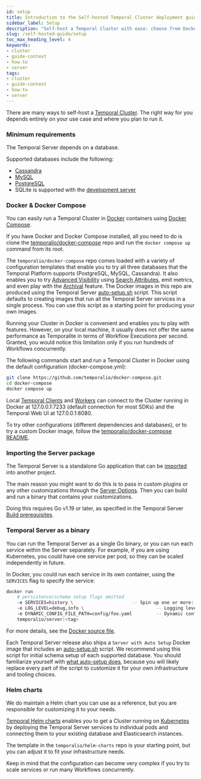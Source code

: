 ```yaml
---
id: setup
title: Introduction to the Self-hosted Temporal Cluster deployment guide
sidebar_label: Setup
description: "Self-host a Temporal Cluster with ease: choose from Docker, Docker Compose, or Helm charts, and select from PostgreSQL, MySQL, Cassandra, or SQLite databases."
slug: /self-hosted-guide/setup
toc_max_heading_level: 4
keywords:
- cluster
- guide-context
- how-to
- server
tags:
- cluster
- guide-context
- how-to
- server
---
```


There are many ways to self-host a [Temporal Cluster](/clusters).
The right way for you depends entirely on your use case and where you plan to run it.

### Minimum requirements

The Temporal Server depends on a database.

Supported databases include the following:

- [Cassandra](/self-hosted-guide/visibility#cassandra)
- [MySQL](/self-hosted-guide/visibility#mysql)
- [PostgreSQL](/self-hosted-guide/visibility#postgresql)
- SQLite is supported with the [development server](/cli#start-dev-server)

### Docker & Docker Compose

You can easily run a Temporal Cluster in [Docker](https://docs.docker.com/engine/install) containers using [Docker Compose](https://docs.docker.com/compose/install).

If you have Docker and Docker Compose installed, all you need to do is clone the [temporalio/docker-compose](https://github.com/temporalio/docker-compose) repo and run the `docker compose up` command from its root.

The `temporalio/docker-compose` repo comes loaded with a variety of configuration templates that enable you to try all three databases that the Temporal Platform supports (PostgreSQL, MySQL, Cassandra).
It also enables you to try [Advanced Visibility](/visibility#advanced-visibility) using [Search Attributes](/visibility#search-attribute), emit metrics, and even play with the [Archival](/clusters#archival) feature.
The Docker images in this repo are produced using the Temporal Server [auto-setup.sh](https://github.com/temporalio/docker-builds/blob/main/docker/auto-setup.sh) script.
This script defaults to creating images that run all the Temporal Server services in a single process.
You can use this script as a starting point for producing your own images.

Running your Cluster in Docker is convenient and enables you to play with features.
However, on your local machine, it usually does not offer the same performance as Temporalite in terms of Workflow Executions per second.
Granted, you would notice this limitation only if you run hundreds of Workflows concurrently.

The following commands start and run a Temporal Cluster in Docker using the default configuration (docker-compose.yml):

```bash
git clone https://github.com/temporalio/docker-compose.git
cd docker-compose
docker compose up
```

Local [Temporal Clients](/encyclopedia/temporal-sdks#temporal-client) and [Workers](/workers) can connect to the Cluster running in Docker at 127.0.0.1:7233 (default connection for most SDKs) and the Temporal Web UI at 127.0.0.1:8080.

To try other configurations (different dependencies and databases), or to try a custom Docker image, follow the [temporalio/docker-compose README](https://github.com/temporalio/docker-compose/blob/main/README.md).

### Importing the Server package

The Temporal Server is a standalone Go application that can be [imported](/references/server-options) into another project.

The main reason you might want to do this is to pass in custom plugins or any other customizations through the [Server Options](/references/server-options).
Then you can build and run a binary that contains your customizations.

Doing this requires Go v1.19 or later, as specified in the Temporal Server [Build prerequisites](https://github.com/temporalio/temporal/blob/main/CONTRIBUTING.md#build-prerequisites).

### Temporal Server as a binary

You can run the Temporal Server as a single Go binary, or you can run each service within the Server separately.
For example, if you are using Kubernetes, you could have one service per pod, so they can be scaled independently in future.

In Docker, you could run each service in its own container, using the `SERVICES` flag to specify the service:

```bash
docker run
    # persistence/schema setup flags omitted
    -e SERVICES=history \                      -- Spin up one or more: history, matching, worker, frontend
    -e LOG_LEVEL=debug,info \                           -- Logging level
    -e DYNAMIC_CONFIG_FILE_PATH=config/foo.yaml         -- Dynamic config file to be watched
    temporalio/server:<tag>
```

For more details, see the [Docker source file](https://github.com/temporalio/temporal/tree/master/docker).

Each Temporal Server release also ships a `Server with Auto Setup` Docker image that includes an [auto-setup.sh](https://github.com/temporalio/docker-builds/blob/main/docker/auto-setup.sh) script.
We recommend using this script for initial schema setup of each supported database.
You should familiarize yourself with [what auto-setup does](https://temporal.io/blog/auto-setup), because you will likely replace every part of the script to customize it for your own infrastructure and tooling choices.

### Helm charts

We do maintain a Helm chart you can use as a reference, but you are responsible for customizing it to your needs.

[Temporal Helm charts](https://github.com/temporalio/helm-charts) enables you to get a Cluster running on [Kubernetes](https://kubernetes.io/) by deploying the Temporal Server services to individual pods and connecting them to your existing database and Elasticsearch instances.

The template in the `temporalio/helm-charts` repo is your starting point, but you can adjust it to fit your infrastructure needs.

Keep in mind that the configuration can become very complex if you try to scale services or run many Workflows concurrently.
